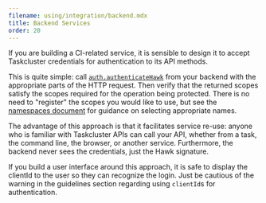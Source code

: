 ```yaml
---
filename: using/integration/backend.mdx
title: Backend Services
order: 20
---
```


If you are building a CI-related service, it is sensible to design it to accept
Taskcluster credentials for authentication to its API methods.

This is quite simple: call
[`auth.authenticateHawk`](/docs/reference/platform/auth/reference/api-docs#authenticateHawk)
from your backend with the appropriate parts of the HTTP request.  Then verify
that the returned scopes satisfy the scopes required for the operation being
protected.  There is no need to "register" the scopes you would like to use,
but see the [namespaces document](/docs/manual/using/namespaces) for guidance on
selecting appropriate names.

The advantage of this approach is that it facilitates service re-use: anyone
who is familiar with Taskcluster APIs can call your API, whether from a task,
the command line, the browser, or another service.  Furthermore, the backend
never sees the credentials, just the Hawk signature.

If you build a user interface around this approach, it is safe to display the
clientId to the user so they can recognize the login.  Just be cautious of the
warning in the guidelines section regarding using `clientId`s for authentication.
